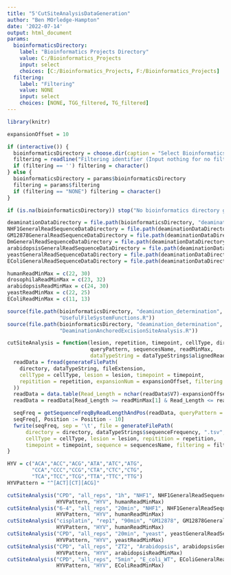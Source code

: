 ```yaml
---
title: "5'CutSiteAnalysisDataGeneration"
author: "Ben MOrledge-Hampton"
date: '2022-07-14'
output: html_document
params:
  bioinformaticsDirectory:
    label: "Bioinformatics Projects Directory"
    value: C:/Bioinformatics_Projects
    input: select
    choices: [C:/Bioinformatics_Projects, F:/Bioinformatics_Projects]
  filtering:
    label: "Filtering"
    value: NONE
    input: select
    choices: [NONE, TGG_filtered, TG_filtered]
---
```



```r
library(knitr)

expansionOffset = 10

if (interactive()) {
  bioinformaticsDirectory = choose.dir(caption = "Select Bioinformatics_Projects Directory")
  filtering = readline("Filtering identifier (Input nothing for no filtering):")
  if (filtering == '') filtering = character()
} else {
  bioinformaticsDirectory = params$bioinformaticsDirectory
  filtering = params$filtering
  if (filtering == "NONE") filtering = character()
}

if (is.na(bioinformaticsDirectory)) stop("No bioinformatics directory given.")

deaminationDataDirectory = file.path(bioinformaticsDirectory, "deamination_determination", "data")
NHF1GeneralReadSequenceDataDirectory = file.path(deaminationDataDirectory, "NHF1", "general_read_sequences")
GM12878GeneralReadSequenceDataDirectory = file.path(deaminationDataDirectory, "GM12878", "general_read_sequences")
DmGeneralReadSequenceDataDirectory = file.path(deaminationDataDirectory, "Dm", "general_read_sequences")
arabidopsisGeneralReadSequenceDataDirectory = file.path(deaminationDataDirectory, "Arabidopsis", "general_read_sequences")
yeastGeneralReadSequenceDataDirectory = file.path(deaminationDataDirectory, "yeast", "general_read_sequences")
EColiGeneralReadSequenceDataDirectory = file.path(deaminationDataDirectory, "E_coli_WT", "general_read_sequences")

humanReadMinMax = c(22, 30)
drosophilaReadMinMax = c(23, 32)
arabidopsisReadMinMax = c(24, 30)
yeastReadMinMax = c(22, 25)
EColiReadMinMax = c(11, 13)
```


```r
source(file.path(bioinformaticsDirectory, "deamination_determination", 'R',
                 "UsefulFileSystemFunctions.R"))
source(file.path(bioinformaticsDirectory, "deamination_determination", 'R',
                 "DeaminationAnchoredExcisionSiteAnalysis.R"))
```


```r
cutSiteAnalysis = function(lesion, repetition, timepoint, cellType, directory,
                           queryPattern, sequencesName, readMinMax,
                           dataTypeString = dataTypeStrings$alignedReads, fileExtension = ".bed") {
  readData = fread(generateFilePath(
    directory, dataTypeString, fileExtension,
    cellType = cellType, lesion = lesion, timepoint = timepoint,
    repitition = repetition, expansionNum = expansionOffset, filtering = filtering
  ))
  readData = data.table(Read_Length = nchar(readData$V7)-expansionOffset*2, Read_Sequence = readData$V7)
  readData = readData[Read_Length >= readMinMax[1] & Read_Length <= readMinMax[2]]

  seqFreq = getSequenceFreqByReadLengthAndPos(readData, queryPattern = queryPattern, posType = FIVE_PRIME)
  seqFreq[, Position := Position - 10]
  fwrite(seqFreq, sep = '\t', file = generateFilePath(
      directory = directory, dataTypeStrings$sequenceFrequency, ".tsv",
      cellType = cellType, lesion = lesion, repitition = repetition,
      timepoint = timepoint, sequence = sequencesName, filtering = filtering))
}
```


```r
HYV = c("ACA","ACC","ACG","ATA","ATC","ATG",
        "CCA","CCC","CCG","CTA","CTC","CTG",
        "TCA","TCC","TCG","TTA","TTC","TTG")
HYVPattern = "^[ACT][CT][ACG]"

cutSiteAnalysis("CPD", "all_reps", "1h", "NHF1", NHF1GeneralReadSequenceDataDirectory,
                HYVPattern, "HYV", humanReadMinMax)
cutSiteAnalysis("6-4", "all_reps", "20min", "NHF1", NHF1GeneralReadSequenceDataDirectory,
                HYVPattern, "HYV", humanReadMinMax)
cutSiteAnalysis("cisplatin", "rep1", "90min", "GM12878", GM12878GeneralReadSequenceDataDirectory,
                HYVPattern, "HYV", humanReadMinMax)
cutSiteAnalysis("CPD", "all_reps", "20min", "yeast", yeastGeneralReadSequenceDataDirectory,
                HYVPattern, "HYV", yeastReadMinMax)
cutSiteAnalysis("CPD", "all_reps", "ZT2", "Arabidopsis", arabidopsisGeneralReadSequenceDataDirectory,
                HYVPattern, "HYV", arabidopsisReadMinMax)
cutSiteAnalysis("CPD", "all_reps", "5min", "E_coli_WT", EColiGeneralReadSequenceDataDirectory,
                HYVPattern, "HYV", EColiReadMinMax)
```

